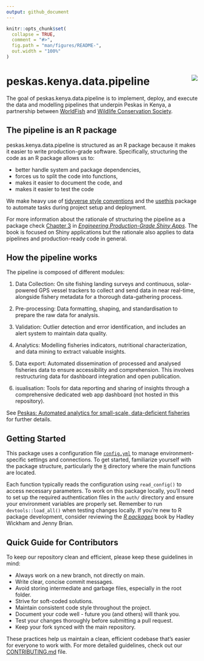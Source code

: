 ```yaml
---
output: github_document
---
```


<!-- README.md is generated from README.Rmd. Please edit that file -->

```r
knitr::opts_chunk$set(
  collapse = TRUE,
  comment = "#>",
  fig.path = "man/figures/README-",
  out.width = "100%"
)
```

# peskas.kenya.data.pipeline <img src="man/figures/logo.png" align="right" />

<!-- badges: start -->

<!-- badges: end -->

The goal of peskas.kenya.data.pipeline is to implement, deploy, and execute the data and modelling pipelines that underpin Peskas in Kenya, a partnership between [WorldFish](https://worldfishcenter.org/) and [Wildlife Conservation Society](https://www.wcs.org/).

## The pipeline is an R package

peskas.kenya.data.pipeline is structured as an R package because it makes it easier to write production-grade software. Specifically, structuring the code as an R package allows us to:

-   better handle system and package dependencies,
-   forces us to split the code into functions,
-   makes it easier to document the code, and
-   makes it easier to test the code

We make heavy use of [tidyverse style conventions](https://engineering-shiny.org) and the [usethis](https://usethis.r-lib.org) package to automate tasks during project setup and deployment.

For more information about the rationale of structuring the pipeline as a package check [Chapter 3](https://engineering-shiny.org/structuring-project.html#structuring-your-app_) in [*Engineering Production-Grade Shiny Apps*](https://engineering-shiny.org). The book is focused on Shiny applications but the rationale also applies to data pipelines and production-ready code in general.

## How the pipeline works

The pipeline is composed of different modules:

1.  Data Collection: On site fishing landing surveys and continuous, solar-powered GPS vessel trackers to collect and send data in near real-time, alongside fishery metadata for a thorough data-gathering process.

2.  Pre-processing: Data formatting, shaping, and standardisation to prepare the raw data for analysis.

3.  Validation: Outlier detection and error identification, and includes an alert system to maintain data quality.

4.  Analytics: Modelling fisheries indicators, nutritional characterization, and data mining to extract valuable insights.

5.  Data export: Automated dissemination of processed and analysed fisheries data to ensure accessibility and comprehension. This involves restructuring data for dashboard integration and open publication.

6.  isualisation: Tools for data reporting and sharing of insights through a comprehensive dedicated web app dashboard (not hosted in this repository).

See [Peskas: Automated analytics for small-scale, data-deficient fisheries](https://www.researchsquare.com/article/rs-4386336/v1) for further details.

## Getting Started

This package uses a configuration file [`config.yml`](inst/config.yml) to manage environment-specific settings and connections. To get started, familiarize yourself with the package structure, particularly the [`R`](R) directory where the main functions are located.

Each function typically reads the configuration using `read_config()` to access necessary parameters. To work on this package locally, you'll need to set up the required authentication files in the `auth/` directory and ensure your environment variables are properly set. Remember to run `devtools::load_all()` when testing changes locally. If you're new to R package development, consider reviewing the [*R packages*](https://r-pkgs.org) book by Hadley Wickham and Jenny Brian.

## Quick Guide for Contributors

To keep our repository clean and efficient, please keep these guidelines in mind:

-   Always work on a new branch, not directly on main.
-   Write clear, concise commit messages.
-   Avoid storing intermediate and garbage files, especially in the root folder.
-   Strive for soft-coded solutions.
-   Maintain consistent code style throughout the project.
-   Document your code well - future you (and others) will thank you.
-   Test your changes thoroughly before submitting a pull request.
-   Keep your fork synced with the main repository.

These practices help us maintain a clean, efficient codebase that's easier for everyone to work with. For more detailed guidelines, check out our [CONTRIBUTING.md](.github/CONTRIBUTING.md) file.
